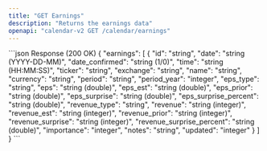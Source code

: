 ```yaml
---
title: "GET Earnings"
description: "Returns the earnings data"
openapi: "calendar-v2 GET /calendar/earnings"
---
```


<ResponseExample>
```json Response (200 OK)
{
  "earnings": [
    {
      "id": "string",
      "date": "string (YYYY-DD-MM)",
      "date_confirmed": "string (1/0)",
      "time": "string (HH:MM:SS)",
      "ticker": "string",
      "exchange": "string",
      "name": "string",
      "currency": "string",
      "period": "string",
      "period_year": "integer",
      "eps_type": "string",
      "eps": "string (double)",
      "eps_est": "string (double)",
      "eps_prior": "string (double)",
      "eps_surprise": "string (double)",
      "eps_surprise_percent": "string (double)",
      "revenue_type": "string",
      "revenue": "string (integer)",
      "revenue_est": "string (integer)",
      "revenue_prior": "string (integer)",
      "revenue_surprise": "string (integer)",
      "revenue_surprise_percent": "string (double)",
      "importance": "integer",
      "notes": "string",
      "updated": "integer"
    }
  ]
}
```
</ResponseExample>